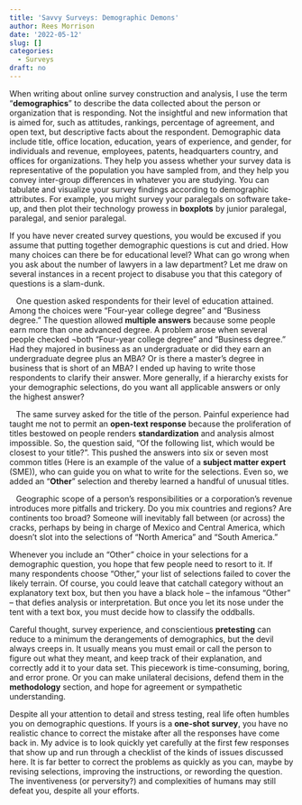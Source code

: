 ```yaml
---
title: 'Savvy Surveys: Demographic Demons'
author: Rees Morrison
date: '2022-05-12'
slug: []
categories:
  - Surveys
draft: no
---
```


When writing about online survey construction and analysis, I use the term “**demographics**” to describe the data collected about the person or organization that is responding.  Not the insightful and new information that is aimed for, such as attitudes, rankings, percentage of agreement, and open text, but descriptive facts about the respondent.  Demographic data include title, office location, education, years of experience, and gender, for individuals and revenue, employees, patents, headquarters country, and offices for organizations.  They help you assess whether your survey data is representative of the population you have sampled from, and they help you convey inter-group differences in whatever you are studying.  You can tabulate and visualize your survey findings according to demographic attributes.  For example, you might survey your paralegals on software take-up, and then plot their technology prowess in **boxplots** by junior paralegal, paralegal, and senior paralegal.

If you have never created survey questions, you would be excused if you assume that putting together demographic questions is cut and dried.  How many choices can there be for educational level?  What can go wrong when you ask about the number of lawyers in a law department?  Let me draw on several instances in a recent project to disabuse you that this category of questions is a slam-dunk.

&nbsp;&nbsp;&nbsp;One question asked respondents for their level of education attained.  Among the choices were “Four-year college degree” and “Business degree.”  The question allowed **multiple answers** because some people earn more than one advanced degree.  A problem arose when several people checked ¬both “Four-year college degree” and “Business degree.”   Had they majored in business as an undergraduate or did they earn an undergraduate degree plus an MBA?  Or is there a master’s degree in business that is short of an MBA?  I ended up having to write those respondents to clarify their answer.  More generally, if a hierarchy exists for your demographic selections, do you want all applicable answers or only the highest answer?

&nbsp;&nbsp;&nbsp;The same survey asked for the title of the person.  Painful experience had taught me not to permit an **open-text response** because the proliferation of titles bestowed on people renders **standardization** and analysis almost impossible.  So, the question said, “Of the following list, which would be closest to your title?”.  This pushed the answers into six or seven most common titles (Here is an example of the value of a **subject matter expert** (SME)), who can guide you on what to write for the selections.  Even so, we added an “**Other**” selection and thereby learned a handful of unusual titles.

&nbsp;&nbsp;&nbsp;Geographic scope of a person’s responsibilities or a corporation’s revenue introduces more pitfalls and trickery.  Do you mix countries and regions?  Are continents too broad?  Someone will inevitably fall between (or across) the cracks, perhaps by being in charge of Mexico and Central America, which doesn’t slot into the selections of “North America” and “South America.”

Whenever you include an “Other” choice in your selections for a demographic question, you hope that few people need to resort to it.  If many respondents choose “Other,” your list of selections failed to cover the likely terrain.  Of course, you could leave that catchall category without an explanatory text box, but then you have a black hole – the infamous “Other” -- that defies analysis or interpretation.  But once you let its nose under the tent with a text box, you must decide how to classify the oddballs.

Careful thought, survey experience, and conscientious **pretesting** can reduce to a minimum the derangements of demographics, but the devil always creeps in.  It usually means you must email or call the person to figure out what they meant, and keep track of their explanation, and correctly add it to your data set.  This piecework is time-consuming, boring, and error prone.  Or you can make unilateral decisions, defend them in the **methodology** section, and hope for agreement or sympathetic understanding.

Despite all your attention to detail and stress testing, real life often humbles you on demographic questions.  If yours is a **one-shot survey**, you have no realistic chance to correct the mistake after all the responses have come back in.  My advice is to look quickly yet carefully at the first few responses that show up and run through a checklist of the kinds of issues discussed here.  It is far better to correct the problems as quickly as you can, maybe by revising selections, improving the instructions, or rewording the question.  The inventiveness (or perversity?) and complexities of humans may still defeat you, despite all your efforts.  

<!-- Book: 2 Questions Demographic -->
<!-- Source: TVPi -->
